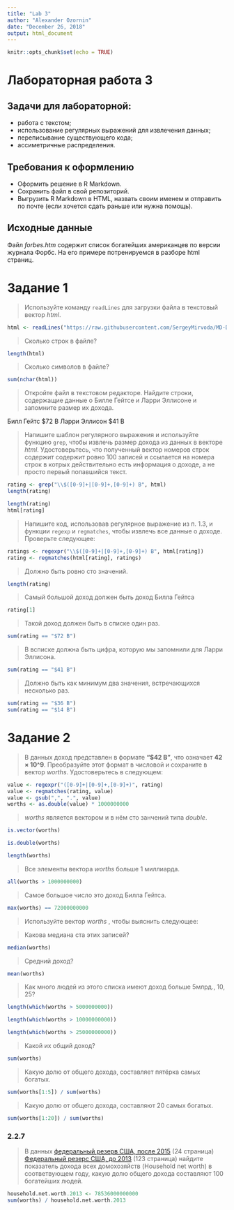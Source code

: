```yaml
---
title: "Lab 3"
author: "Alexander Ozornin"
date: "December 26, 2018"
output: html_document
---
```


```r
knitr::opts_chunk$set(echo = TRUE)
```

# Лабораторная работа 3

## Задачи для лабораторной: 
* работа с текстом;
* использование регулярных выражений для извлечения данных;
* переписывание существующего кода;
* ассиметричные распределения.

## Требования к оформлению
* Оформить решение в R Markdown. 
* Сохранить файл в свой репозиторий.
* Выгрузить R Markdown в HTML, назвать своим именем и отправить по почте (если хочется сдать раньше или нужна помощь).

## Исходные данные
Файл _forbes.htm_ содержит список богатейших американцев по версии журнала Форбс.
На его примере потренируемся в разборе html страниц.

# Задание 1

>Используйте команду ``readLines`` для загрузки файла в текстовый вектор _html_.

```r
html <- readLines("https://raw.githubusercontent.com/SergeyMirvoda/MD-DA-2018/master/data/forbes.htm")
```

>Сколько строк в файле?

```r
length(html)
```

>Сколько символов в файле?

```r
sum(nchar(html))
```

>Откройте файл в текстовом редакторе. Найдите строки, содержащие данные о Билле Гейтсе и Ларри Эллисоне и запомните размер их дохода.

Билл Гейтс $72 B
Ларри Эллисон $41 B

>Напишите шаблон регулярного выражения и используйте функцию ``grep``, чтобы извлечь размер дохода из данных в векторе _html_. Удостоверьтесь, что полученный вектор номеров строк содержит содержит ровно 100 записей и ссылается на номера строк в котрых действительно есть информация о доходе, а не просто первый попавшийся текст.

```r
rating <- grep("\\$([0-9]+|[0-9]+,[0-9]+) B", html)
length(rating)
```
```r
length(rating)
html[rating]
```

>Напишите код, использовав регулярное выражение из п. 1.3, и функции ``regexp`` и ``regmatches``, чтобы извлечь все данные о доходе. Проверьте следующее:

```r
ratings <- regexpr("\\$([0-9]+|[0-9]+,[0-9]+) B", html[rating])
rating <- regmatches(html[rating], ratings)
```

>Должно быть ровно сто значений.

```r
length(rating)
```

>Самый большой доход должен быть доход Билла Гейтса

```r
rating[1]
```

>Такой доход должен быть в списке один раз.

```r
sum(rating == "$72 B")
```

>В всписке должна быть цифра, которую мы запомнили для Ларри Эллисона.

```r
sum(rating == "$41 B")
```

>Должно быть как минимум два значения, встречающихся несколько раз.

```r
sum(rating == "$36 B")
sum(rating == "$14 B")
```

# Задание 2

>В данных доход представлен в формате **"$42 B"**, что означает **42 × 10^9**. Преобразуйте этот формат в числовой и сохраните в вектор _worths_. Удостоверьтесь в следующем:

```r
value <- regexpr("([0-9]+|[0-9]+,[0-9]+)", rating)
value <- regmatches(rating, value)
value <- gsub(",", ".", value)
worths <- as.double(value) * 1000000000
```

>_worths_ является вектором и в нём сто занчений типа _double_.

```r
is.vector(worths)
```

```r
is.double(worths)
```

```r
length(worths)
```

>Все элементы вектора _worths_ больше 1 миллиарда.

```r
all(worths > 1000000000)
```

>Самое большое число это доход Билла Гейтса.

```r
max(worths) == 72000000000
```

>Используйте вектор _worths_ , чтобы выяснить следующее:

>Какова медиана ста этих записей?

```r
median(worths)
```

>Средний доход?

```r
mean(worths)
```

>Как много людей из этого списка имеют доход больше 5млрд., 10, 25? 

```r
length(which(worths > 5000000000))
```

```r
length(which(worths > 10000000000))
```

```r
length(which(worths > 25000000000))
```

>Какой их общий доход?

```r
sum(worths)
```

>Какую долю от общего дохода, составляет пятёрка самых богатых.

```r
sum(worths[1:5]) / sum(worths)
```

>Какую долю от общего дохода, составляют 20 самых богатых.

```r
sum(worths[1:20]) / sum(worths)
```

### 2.2.7
>В данных [федеральный резерв США, после 2015](https://www.federalreserve.gov/releases/z1/20180920/z1.pdf) (24 страница) [Федеральный резерс США, до 2013](https://www.zerohedge.com/sites/default/files/images/user5/imageroot/2013/09/Flow%20of%20Funds%20Z1%20Q1%202013.pdf) (123 страница) найдите показатель дохода всех домохозяйств (Household net worth) в соответвующем году, какую долю общего дохода составляют 100 богатейших людей. 

```r
household.net.worth.2013 <- 78536000000000
sum(worths) / household.net.worth.2013
```

